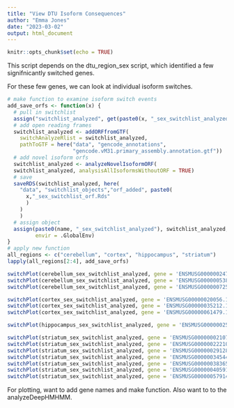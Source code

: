 ```yaml
---
title: "View DTU Isoform Consequences"
author: "Emma Jones"
date: "2023-03-02"
output: html_document
---
```


```r
knitr::opts_chunk$set(echo = TRUE)
```

This script depends on the dtu_region_sex script, which identified a few signifnicantly switched genes.

For these few genes, we can look at individual isoform switches.

```r
# make function to examine isoform switch events
add_save_orfs <- function(x) {
  # pull in switchlist
  assign("switchlist_analyzed", get(paste0(x, "_sex_switchlist_analyzed")))
  # add open reading frames
  switchlist_analyzed <- addORFfromGTF(
    switchAnalyzeRlist = switchlist_analyzed,
    pathToGTF = here("data", "gencode_annotations",
                     "gencode.vM31.primary_assembly.annotation.gtf"))
  # add novel isoform orfs
  switchlist_analyzed <- analyzeNovelIsoformORF(
  switchlist_analyzed, analysisAllIsoformsWithoutORF = TRUE)
  # save
  saveRDS(switchlist_analyzed, here(
    "data", "switchlist_objects","orf_added", paste0(
      x,"_sex_switchlist_orf.Rds"
      )
    )
    )
  # assign object
  assign(paste0(name, "_sex_switchlist_analyzed"), switchlist_analyzed,
         envir = .GlobalEnv)
}
# apply new function
all_regions <- c("cerebellum", "cortex", "hippocampus", "striatum")
lapply(all_regions[2:4], add_save_orfs)
```


```r
switchPlot(cerebellum_sex_switchlist_analyzed, gene = 'ENSMUSG00000024758.16')
switchPlot(cerebellum_sex_switchlist_analyzed, gene = 'ENSMUSG00000053819.17')
switchPlot(cerebellum_sex_switchlist_analyzed, gene = 'ENSMUSG00000072501.6')

switchPlot(cortex_sex_switchlist_analyzed, gene = 'ENSMUSG00000020056.17')
switchPlot(cortex_sex_switchlist_analyzed, gene = 'ENSMUSG00000035212.15')
switchPlot(cortex_sex_switchlist_analyzed, gene = 'ENSMUSG00000061479.16')

switchPlot(hippocampus_sex_switchlist_analyzed, gene = 'ENSMUSG00000025264.13')

switchPlot(striatum_sex_switchlist_analyzed, gene = 'ENSMUSG00000002107.19')
switchPlot(striatum_sex_switchlist_analyzed, gene = 'ENSMUSG00000022210.8')
switchPlot(striatum_sex_switchlist_analyzed, gene = 'ENSMUSG00000029128.13')
switchPlot(striatum_sex_switchlist_analyzed, gene = 'ENSMUSG00000034544.18')
switchPlot(striatum_sex_switchlist_analyzed, gene = 'ENSMUSG00000038365.9')
switchPlot(striatum_sex_switchlist_analyzed, gene = 'ENSMUSG00000040591.19')
switchPlot(striatum_sex_switchlist_analyzed, gene = 'ENSMUSG00000057914.16')
```
For plotting, want to add gene names and make function. Also want to to the analyzeDeepHMHMM.
